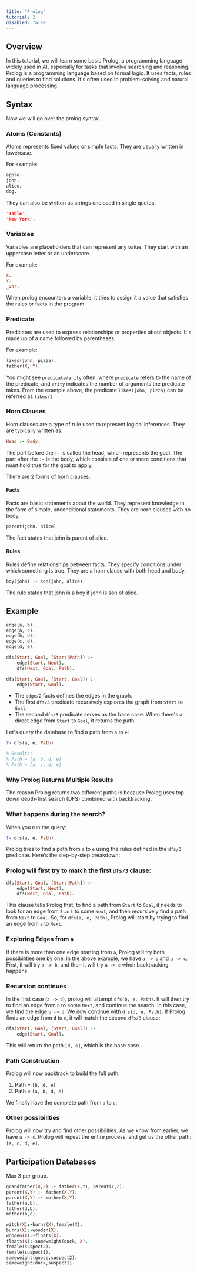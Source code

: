 ```yaml
---
title: "Prolog"
tutorial: 2
disabled: false
---
```


## Overview

In this tutorial, we will learn some basic Prolog, a programming language widely used in AI, especially for tasks
that involve searching and reasoning. Prolog is a programming language based on formal logic. It uses facts, rules
and queries to find solutions. It's often used in problem-solving and natural language processing.

## Syntax

Now we will go over the prolog syntax.

### Atoms (Constants)

Atoms represents fixed values or simple facts. They are usually written in lowercase.

For example:

```prolog
apple.
john.
alice.
dog.
```

They can also be written as strings enclosed in single quotes.

```prolog
'Table'.
'New York'.
```

### Variables

Variables are placeholders that can represent any value. They start with an uppercase letter or an underscore. 

For example:

```prolog
X.
Y.
_var.
```

When prolog encounters a variable, it tries to assign it a value that satisfies the rules or facts in the program.

### Predicate

Predicates are used to express relationships or properties about objects. It's made up of a name followed by parentheses.

For example:

```prolog
likes(john, pizza).
father(X, Y).
```

You might see `predicate/arity` often, where `predicate` refers to the name of the predicate, and `arity` indicates the number of arguments
the predicate takes. From the example above, the predicate `likes(john, pizza)` can be referred as `likes/2`

### Horn Clauses

Horn clauses are a type of rule used to represent logical inferences. They are typically written as:

```prolog
Head :- Body.
```

The part before the `:-` is called the head, which represents the goal. The part after the `:-` is the body, which
consists of one or more conditions that must hold true for the goal to apply.

There are 2 forms of horn clauses:

#### Facts

Facts are basic statements about the world. They represent knowledge in the form of simple, unconditional statements.
They are horn clauses with no body.

```prolog
parent(john, alice)
```

The fact states that john is parent of alice.

#### Rules

Rules define relationships between facts. They specify conditions under which something is true.
They are a horn clause with both head and body.

```prolog
boy(john) :- son(john, alice)
```

The rule states that john is a boy if john is son of alice.

## Example

```prolog
edge(a, b).
edge(a, c).
edge(b, d).
edge(c, d).
edge(d, e).

dfs(Start, Goal, [Start|Path]) :- 
    edge(Start, Next),
    dfs(Next, Goal, Path).

dfs(Start, Goal, [Start, Goal]) :- 
    edge(Start, Goal).
```

- The `edge/2` facts defines the edges in the graph.
- The first `dfs/3` predicate recursively explores the graph from `Start` to `Goal`.
- The second `dfs/3` predicate serves as the base case. When there's a direct edge from `Start` to `Goal`, it returns the path.

Let's query the database to find a path from `a` to `e`:

```prolog
?- dfs(a, e, Path)

% Results:
% Path = [a, b, d, e]
% Path = [a, c, d, e]
```

### Why Prolog Returns Multiple Results

The reason Prolog returns two different paths is because Prolog uses top-down depth-first search (DFS) combined with backtracking.

### What happens during the search?

When you run the query:

```prolog
?- dfs(a, e, Path).
```

Prolog tries to find a path from `a` to `e` using the rules defined in the `dfs/3` predicate. Here's the step-by-step breakdown:

<Steps>

### Prolog will first try to match the first `dfs/3` clause:

```prolog
dfs(Start, Goal, [Start|Path]) :- 
    edge(Start, Next),    
    dfs(Next, Goal, Path).
```

This clause tells Prolog that, to find a path from `Start` to `Goal`, it needs to look for an edge from `Start` to some `Next`, and
then recursively find a path from `Next` to `Goal`. So, for `dfs(a, e, Path)`, Prolog will start by trying to find an edge from `a` to `Next`.

### Exploring Edges from `a`

If there is more than one edge starting from `a`, Prolog will try both possibilities one by one. In the above example, we have `a -> b` and `a -> c`.
First, it will try `a -> b`, and then it will try `a -> c` when backtracking happens.

### Recursion continues

In the first case (`a -> b`), prolog will attempt `dfs(b, e, Path)`. It will then try to find an edge from `b` to some `Next`, and continue the search. In
this case, we find the edge `b -> d`. We now continue with `dfs(d, e, Path)`. If Prolog finds an edge from `d` to `e`, it will match the second `dfs/3` clause:

```prolog
dfs(Start, Goal, [Start, Goal]) :- 
    edge(Start, Goal).
```

This will return the path `[d, e]`, which is the base case.

### Path Construction

Prolog will now backtrack to build the full path:

1. Path = `[b, d, e]`
2. Path = `[a, b, d, e]`

We finally have the complete path from `a` to `e`.

### Other possibilities

Prolog will now try and find other possibilities. As we know from earlier, we have `a -> c`. Prolog will repeat the entire process, and get us
the other path: `[a, c, d, e]`.

</Steps>

## Participation Databases

Max 3 per group.

```prolog
grandfather(X,Z) :- father(X,Y), parent(Y,Z). 
parent(X,Y) :- father(X,Y). 
parent(X,Y) :- mother(X,Y). 
father(a,b). 
father(d,b). 
mother(b,c). 
```

```prolog
witch(X):-burns(X),female(X).
burns(X):-wooden(X).
wooden(X):-floats(X).
floats(X):-sameweight(duck, X).
female(suspect2).
female(suspect1).
sameweight(goose,suspect2).
sameweight(duck,suspect1).
```
